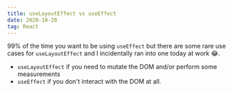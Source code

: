 ```yaml
---
title: useLayoutEffect vs useEffect
date: 2020-10-20
tag: React
---
```




99% of the time you want to be using `useEffect` but there are some rare use cases
for `useLayoutEffect` and I incidentally ran into one today at work 😂.

- `useLayoutEffect` if you need to mutate the DOM and/or perform some measurements
- `useEffect` if you don't interact with the DOM at all.
